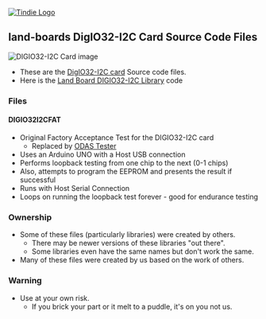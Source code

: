 <a href="https://www.tindie.com/products/land_boards/32-bit-digital-io-card-digio32-i2c/" ><img src="http://land-boards.com/blwiki/images/e/eb/Tindie-larges-v2.png" alt="Tindie Logo"></img></a>

== land-boards DigIO32-I2C Card Source Code Files ==

<img src="http://land-boards.com/blwiki/images/5/53/DIGIO32-I2C-P232-720px.jpg" alt="DIGIO32-I2C Card image"></img>

* These are the [http://land-boards.com/blwiki/index.php?title=DIGIO32-I2C DigIO32-I2C card] Source code files.
* Here is the [https://github.com/douggilliland/lb-Arduino-Code/tree/master/libraries/LandBoards_DIGIO32_I2C Land Board DIGIO32-I2C Library] code

=== Files ===

==== DIGIO32I2CFAT ====

* Original Factory Acceptance Test for the DIGIO32-I2C card
** Replaced by [https://github.com/douggilliland/lb-Arduino-Code/tree/master/LBCards/ODAS ODAS Tester]
* Uses an Arduino UNO with a Host USB connection
* Performs loopback testing from one chip to the next (0-1 chips)
* Also, attempts to program the EEPROM and presents the result if successful
* Runs with Host Serial Connection
* Loops on running the loopback test forever - good for endurance testing

=== Ownership ===

* Some of these files (particularly libraries) were created by others.
** There may be newer versions of these libraries "out there".
** Some libraries even have the same names but don't work the same.
* Many of these files were created by us based on the work of others.

=== Warning ===

* Use at your own risk.
** If you brick your part or it melt to a puddle, it's on you not us.
